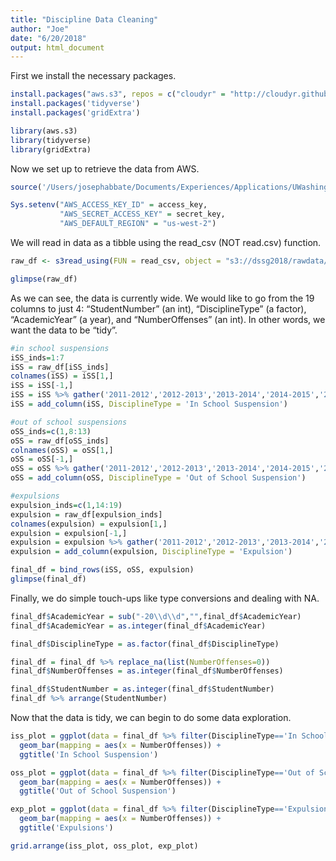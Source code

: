 ```yaml
---
title: "Discipline Data Cleaning"
author: "Joe"
date: "6/20/2018"
output: html_document
---
```


First we install the necessary packages.

```r
install.packages("aws.s3", repos = c("cloudyr" = "http://cloudyr.github.io/drat"))
install.packages('tidyverse')
install.packages('gridExtra')
```

```r
library(aws.s3)
library(tidyverse)
library(gridExtra)
```

Now we set up to retrieve the data from AWS. 

```r
source('/Users/josephabbate/Documents/Experiences/Applications/UWashington/Project/keys/cred.txt')

Sys.setenv("AWS_ACCESS_KEY_ID" = access_key,
           "AWS_SECRET_ACCESS_KEY" = secret_key,
           "AWS_DEFAULT_REGION" = "us-west-2")
```

We will read in data as a tibble using the read_csv (NOT read.csv) function. 

```r
raw_df <- s3read_using(FUN = read_csv, object = "s3://dssg2018/rawdata/DPS_Discipline_1112-1617.csv")

glimpse(raw_df)
```

As we can see, the data is currently wide. We would like to go from the 19 
columns to just 4: "StudentNumber" (an int), "DisciplineType" (a factor), "AcademicYear" (a year), and "NumberOffenses" (an int). In other words, we want the data to be "tidy".

```r
#in school suspensions
iSS_inds=1:7
iSS = raw_df[iSS_inds]
colnames(iSS) = iSS[1,]
iSS = iSS[-1,]
iSS = iSS %>% gather('2011-2012','2012-2013','2013-2014','2014-2015','2015-2016','2016-2017',key = 'AcademicYear' ,value='NumberOffenses')
iSS = add_column(iSS, DisciplineType = 'In School Suspension')

#out of school suspensions
oSS_inds=c(1,8:13)
oSS = raw_df[oSS_inds]
colnames(oSS) = oSS[1,]
oSS = oSS[-1,]
oSS = oSS %>% gather('2011-2012','2012-2013','2013-2014','2014-2015','2015-2016','2016-2017',key = 'AcademicYear' ,value='NumberOffenses')
oSS = add_column(oSS, DisciplineType = 'Out of School Suspension')

#expulsions
expulsion_inds=c(1,14:19)
expulsion = raw_df[expulsion_inds]
colnames(expulsion) = expulsion[1,]
expulsion = expulsion[-1,]
expulsion = expulsion %>% gather('2011-2012','2012-2013','2013-2014','2014-2015','2015-2016','2016-2017',key = 'AcademicYear' ,value='NumberOffenses')
expulsion = add_column(expulsion, DisciplineType = 'Expulsion')

final_df = bind_rows(iSS, oSS, expulsion)
glimpse(final_df)
```

Finally, we do simple touch-ups like type conversions and dealing with NA.

```r
final_df$AcademicYear = sub("-20\\d\\d","",final_df$AcademicYear)
final_df$AcademicYear = as.integer(final_df$AcademicYear)

final_df$DisciplineType = as.factor(final_df$DisciplineType)

final_df = final_df %>% replace_na(list(NumberOffenses=0))
final_df$NumberOffenses = as.integer(final_df$NumberOffenses)

final_df$StudentNumber = as.integer(final_df$StudentNumber)
final_df %>% arrange(StudentNumber)
```

Now that the data is tidy, we can begin to do some data exploration. 

```r
iss_plot = ggplot(data = final_df %>% filter(DisciplineType=='In School Suspension')) +
  geom_bar(mapping = aes(x = NumberOffenses)) +
  ggtitle('In School Suspension')

oss_plot = ggplot(data = final_df %>% filter(DisciplineType=='Out of School Suspension')) +
  geom_bar(mapping = aes(x = NumberOffenses)) +
  ggtitle('Out of School Suspension')

exp_plot = ggplot(data = final_df %>% filter(DisciplineType=='Expulsion')) +
  geom_bar(mapping = aes(x = NumberOffenses)) +
  ggtitle('Expulsions')

grid.arrange(iss_plot, oss_plot, exp_plot)
```





